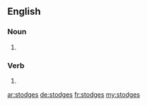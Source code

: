 ==English==

===Noun===
{{head|en|plural}}

# {{plural of|stodge|lang=en}}

===Verb===
{{head|en}}

# {{en-third-person singular of|stodge}}

[[ar:stodges]]
[[de:stodges]]
[[fr:stodges]]
[[my:stodges]]